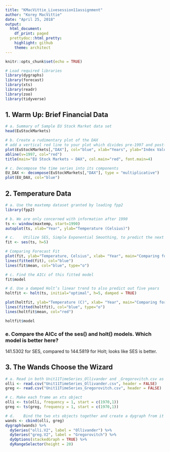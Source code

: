 ```yaml
---
title: "KMacVittie_Livesession11assignment"
author: "Korey MacVittie"
date: "April 25, 2018"
output:
  html_document:
    df_print: paged
  prettydoc::html_pretty:
    highlight: github
    theme: architect
---
```


```r
knitr::opts_chunk$set(echo = TRUE)
```

```r
# Load required libraries
library(dygraphs)
library(forecast)
library(xts)
library(readr)
library(zoo)
library(tidyverse)
```


## 1. Warm Up: Brief Financial Data
```r
# a. Summary of Sample EU Stock Market data set
head(EuStockMarkets)
```

```r
# b. Create a rudimentary plot of the DAX
# add a vertical red line to your plot which divides pre-1997 and post-1997 information
plot(EuStockMarkets[,"DAX"], col="blue", xlab="Years", ylab="Index Value")
abline(v=1997, col="red")
title(main="EU Stock Markets ~ DAX", col.main="red", font.main=4)

```

```r
# c. Decompose the time series into its components 
EU_DAX <- decompose(EuStockMarkets[,"DAX"], type = "multiplicative")
plot(EU_DAX, col="blue")
```

## 2.	Temperature Data
```r
# a. Use the maxtemp dataset granted by loading fpp2
library(fpp2)
```

```r
# b. We are only concerned with information after 1990
ts <- window(maxtemp, start=1990)
autoplot(ts, xlab="Year", ylab="Temperature (Celsius)")
```

```r
# c.	Utilize SES, Simple Exponential Smoothing, to predict the next five years of maximum temperatures in Melbourne.
fit <- ses(ts, h=5)

# Comparing Forecast Fit
plot(fit, ylab="Temperature, Celsius", xlab= "Year", main="Comparing forecast fit")
lines(fitted(fit), col="blue")
lines(fit$mean, col="blue", type="o")
```

```r
# c. Find the AICc of this fitted model
fit$model
```



```r
# d. Use a damped Holt’s linear trend to also predict out five years
holtfit <- holt(ts, initial="optimal", h=5, damped = TRUE)

plot(holtfit, ylab="Temperature (C)", xlab= "Year", main="Comparing forecast fit")
lines(fitted(holtfit), col="blue", type="o")
lines(holtfit$mean, col="red")
```



```r
holtfit$model
```

### e.	Compare the AICc of the ses() and holt() models.  Which model is better here?
141.5302 for SES, compared to 144.5819 for Holt; looks like SES is better.

## 3.	The Wands Choose the Wizard 
```r
# a. Read in both Unit11TimeSeries_Ollivander and _Gregorovitch.csv as two different data frames
olli <- read.csv("Unit11TimeSeries_Ollivander.csv", header = FALSE)
greg <- read.csv("Unit11TimeSeries_Gregorovitch.csv", header = FALSE)
```

```r
# c. Make each frame an xts object
olli <- ts(olli, frequency = 1, start = c(1970,1))
greg <- ts(greg, frequency = 1, start = c(1970,1))

```

```r
# d.	Bind the two xts objects together and create a dygraph from it
wands <- cbind(olli, greg)
dygraph(wands) %>%
  dySeries("olli.V2", label = "Ollivander") %>%
  dySeries("greg.V2", label = "Gregorovitch") %>%
  dyOptions(stackedGraph = TRUE) %>%
  dyRangeSelector(height = 20)
```